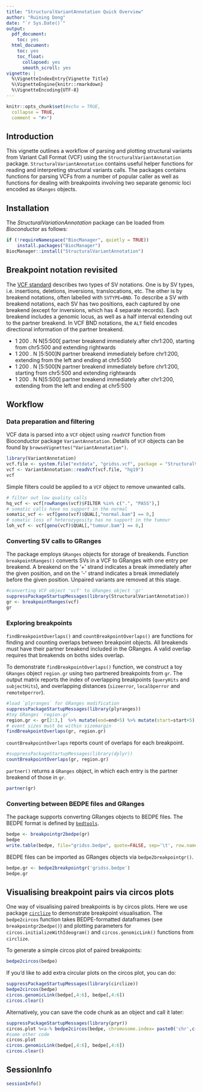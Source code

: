 ```yaml
---
title: "StructuralVariantAnnotation Quick Overview"
author: "Ruining Dong"
date: "`r Sys.Date()`"
output:
  pdf_document:
    toc: yes
  html_document:
    toc: yes
    toc_float:
      collapsed: yes
      smooth_scroll: yes
vignette: |
  %\VignetteIndexEntry{Vignette Title} 
  %\VignetteEngine{knitr::rmarkdown} 
  %\VignetteEncoding{UTF-8}
---
```



```r
knitr::opts_chunk$set(#echo = TRUE,
  collapse = TRUE,
  comment = "#>")
```

## Introduction
This vignette outlines a workflow of parsing and plotting structural variants from Variant Call Format (VCF) using the `StructuralVariantAnnotation` package. `StructuralVariantAnnotation` contains useful helper functions for reading and interpreting structural variants calls. The packages contains functions for parsing VCFs from a number of popular caller as well as functions for dealing with breakpoints involving two separate genomic loci encoded as `GRanges` objects. 

## Installation

The *StructuralVariationAnnotation* package can be loaded from *Bioconductor* as follows:

```r
if (!requireNamespace("BiocManager", quietly = TRUE))
    install.packages("BiocManager")
BiocManager::install("StructuralVariantAnnotation")
```

## Breakpoint notation revisited
The [VCF standard](https://samtools.github.io/hts-specs/VCFv4.3.pdf) describes two types of SV notations. One is by SV types, i.e. insertions, deletions, inversions, translocations, etc. The other is by breakend notations, often labelled with `SVTYPE=BND`. To describe a SV with breakend notations, each SV has two positions, each captured by one breakend (except for inversions, which has 4 separate records). Each breakend includes a genomic locus, as well as a half interval extending out to the partner breakend. In VCF BND notations, the `ALT` field encodes directional information of the partner breakend.

* 1	200	.	N	N[5:500[	partner breakend immediately after chr1:200, starting from chr5:500 and extending rightwards
* 1	200	.	N	]5:500]N	partner breakend immediately before chr1:200, extending from the left and ending at chr5:500
* 1	200	.	N	[5:500[N	partner breakend immediately before chr1:200, starting from chr5:500 and extending rightwards
* 1	200	.	N	N]5:500]	partner breakend immediately after chr1:200, extending from the left and ending at chr5:500

## Workflow
### Data preparation and filtering
VCF data is parsed into a `VCF` object using `readVCF` function from Bioconductor package `VariantAnnotation`. Details of `VCF` objects can be found by `browseVignettes("VariantAnnotation")`.
```r
library(VariantAnnotation)
vcf.file <- system.file("extdata", "gridss.vcf", package = "StructuralVariantAnnotation")
vcf <- VariantAnnotation::readVcf(vcf.file, "hg19")
vcf
```

Simple filters could be applied to a `VCF` object to remove unwanted calls.
```r
# filter out low quality calls
hq_vcf <- vcf[rowRanges(vcf)$FILTER %in% c(".", "PASS"),]
# somatic calls have no support in the normal
somatic_vcf <- vcf[geno(vcf)$QUAL[,"normal.bam"] == 0,]
# somatic loss of heterozygosity has no support in the tumour
loh_vcf <- vcf[geno(vcf)$QUAL[,"tumour.bam"] == 0,]
```

### Converting SV calls to GRanges
The package employs `GRanges` objects for storage of breakends. Function `breakpointRanges()` converts SVs in a VCF to GRanges with one entry per breakend. A breakend on the '+' strand indicates a break immediately after the given position, and on the '-' strand indicates a break immediately before the given position. Unpaired variants are removed at this stage.

```r
#converting VCF object 'vcf' to GRanges object 'gr'
suppressPackageStartupMessages(library(StructuralVariantAnnotation))
gr <- breakpointRanges(vcf)
gr
```


### Exploring breakpoints

`findBreakpointOverlaps()` and `countBreakpointOverlaps()` are functions for finding and counting overlaps between breakpoint objects. All breakends must have their partner breakend included in the GRanges. A valid overlap requires that breakends on boths sides overlap.

<!-- **EXAMPLE HERE FOR GENE OVERLAP** -->
<!-- # ```{r, warning=FALSE, message=FALSE} -->
<!-- # library(dplyr) -->
<!-- # library(plyranges) -->
<!-- # region.gr <- data.frame(seqnames=c('chr12','chr12'),start=c(84350,4886681),end=c(84350,4886681),strand=c('-','+'), vcfID=c('gridss100o','gridss100h'), partner=c('gridss100h','gridss100o')) %>% as_granges() -->
<!-- # region.gr <- setNames(region.gr, c('gridss100o','gridss100h')) -->
<!-- # region.gr -->
<!-- # ``` -->

To demonstrate `findBreakpointOverlaps()` function, we construct a toy `GRanges` object `region.gr` using two partnered breakpoints from `gr`. The output matrix reports the index of overlapping breakpoints (`queryHits` and `subjectHits`), and overlapping distances (`sizeerror`, `localbperror` and `remotebperror`). 
```r
#load `plyranges` for GRanges modification
suppressPackageStartupMessages(library(plyranges))
#toy GRanges `region.gr`
region.gr <- gr[2:3,]  %>% mutate(end=end+5) %>% mutate(start=start+5)
# event sizes must be within sizemargin
findBreakpointOverlaps(gr, region.gr)
```
`countBreakpointOverlaps` reports count of overlaps for each breakpoint.
```r
#suppressPackageStartupMessages(library(dplyr))
countBreakpointOverlaps(gr, region.gr)
```

`partner()` returns a `GRanges` object, in which each entry is the partner breakend of those in `gr`.
```r
partner(gr)
```


### Converting between BEDPE files and GRanges

The package supports converting GRanges objects to BEDPE files. The BEDPE format is defined by [`bedtools`](https://bedtools.readthedocs.io/en/latest/content/general-usage.html).

```r
bedpe <- breakpointgr2bedpe(gr)
bedpe
write.table(bedpe, file="gridss.bedpe", quote=FALSE, sep='\t', row.names=FALSE, col.names=FALSE)
```

BEDPE files can be imported as GRanges objects via `bedpe2breakpointgr()`.
```r
bedpe.gr <- bedpe2breakpointgr('gridss.bedpe')
bedpe.gr
```




## Visualising breakpoint pairs via circos plots

One way of visualising paired breakpoints is by circos plots. Here we use package [`circlize`](https://doi.org/10.1093/bioinformatics/btu393) to demonstrate breakpoint visualisation. The `bedpe2circos` function takes BEDPE-formatted dataframes (see `breakpointgr2bedpe()`) and plotting parameters for `circos.initializeWithIdeogram()` and `circos.genomicLink()` functions from `circlize`.

To generate a simple circos plot of paired breakpoints:
```r
bedpe2circos(bedpe)
```

If you'd like to add extra circular plots on the circos plot, you can do:
```r
suppressPackageStartupMessages(library(circlize))
bedpe2circos(bedpe)
circos.genomicLink(bedpe[,4:6], bedpe[,4:6])
circos.clear()
```
Alternatively, you can save the code chunk as an object and call it later:
```r
suppressPackageStartupMessages(library(pryr))
circos.plot %<a-% bedpe2circos(bedpe, chromosome.index= paste0('chr',c(1,12)))
#some other code
circos.plot
circos.genomicLink(bedpe[,4:6], bedpe[,4:6])
circos.clear()
```


## SessionInfo
```r
sessionInfo()
```

